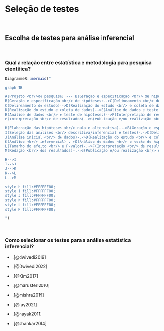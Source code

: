 # **Seleção de testes** {#selecao-testes}

<br>

## Escolha de testes para análise inferencial {#escolha-analise-inferencial}

<br>

### Qual a relação entre estatística e metodologia para pesquisa científica?

```r

DiagrammeR::mermaid("

graph TB

A(Projeto <br/>de pesquisa) --- B(Geração e especificação <br/> de hipóteses)
B(Geração e especificação <br/> de hipóteses)-->C(Delineamento <br/> do estudo)
C(Delineamento do estudo)-->D(Realização do estudo <br/> e coleta de dados)
D(Realização do estudo e coleta de dados)-->E(Análise de dados e teste de hipóteses)
E(Análise de dados <br/> e teste de hipóteses)-->F(Interpretação de resultados)
F(Interpretação <br/> de resultados)-->G(Publicação e/ou realização <br/> do próximo experimento)

H(Elaboração das hipóteses <br/> nula e alternativa)-.->B(Geração e especificação <br/> de hipóteses)
I(Seleção das análises <br/> descritiva/inferencial e testes)-.->C(Delineamento <br/> do estudo)
J(Análise inicial <br/> de dados)-.->D(Realização do estudo <br/> e coleta de dados)
K(Análise <br/> inferencial)-.->E(Análise de dados <br/> e teste de hipóteses)
L(Tamanho do efeito <br/> e P-valor)-.->F(Interpretação <br/> de resultados)
M(Redação <br/> dos resultados)-.->G(Publicação e/ou realização <br/> do próximo experimento)

H-->I
I-->J
J-->K
K-->L
L-->M

style H fill:#FFFFFF00;
style I fill:#FFFFFF00;
style J fill:#FFFFFF00;
style K fill:#FFFFFF00;
style L fill:#FFFFFF00;
style M fill:#FFFFFF00;

")
```

<br>

### Como selecionar os testes para a análise estatística inferencial?

-   .[@dwivedi2019]

-   .[@Dwivedi2022]

-   .[@Kim2017]

-   .[@marusteri2010]

-   .[@mishra2019]

-   .[@ray2021]

-   .[@nayak2011]

-   .[@shankar2014]

<br>
